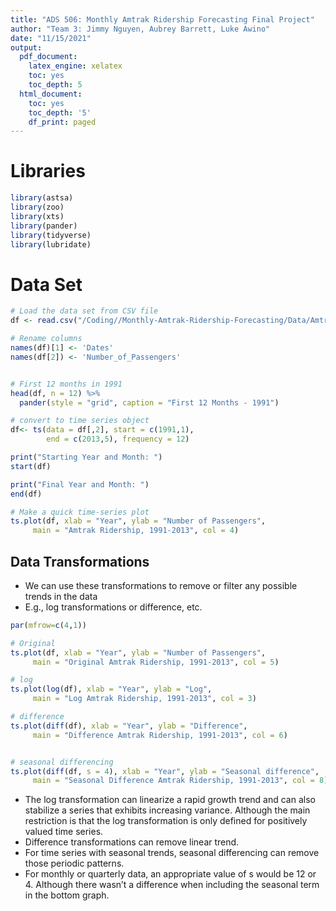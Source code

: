 ```yaml
---
title: "ADS 506: Monthly Amtrak Ridership Forecasting Final Project"
author: "Team 3: Jimmy Nguyen, Aubrey Barrett, Luke Awino"
date: "11/15/2021"
output: 
  pdf_document:
    latex_engine: xelatex
    toc: yes
    toc_depth: 5
  html_document:
    toc: yes
    toc_depth: '5'
    df_print: paged
---
```




\newpage

# Libraries

```r
library(astsa)
library(zoo)
library(xts)
library(pander)
library(tidyverse)
library(lubridate)
```


# Data Set

\textcolor{red}{\textbf{Code: }}

```r
# Load the data set from CSV file
df <- read.csv("/Coding//Monthly-Amtrak-Ridership-Forecasting/Data/Amtrak Ridership Data.csv")

# Rename columns
names(df)[1] <- 'Dates'
names(df[2]) <- 'Number_of_Passengers'


# First 12 months in 1991
head(df, n = 12) %>% 
  pander(style = "grid", caption = "First 12 Months - 1991")


```

\newpage


```r
# convert to time series object 
df<- ts(data = df[,2], start = c(1991,1), 
        end = c(2013,5), frequency = 12)

print("Starting Year and Month: ")
start(df)

print("Final Year and Month: ")
end(df)
```



```r

# Make a quick time-series plot
ts.plot(df, xlab = "Year", ylab = "Number of Passengers", 
     main = "Amtrak Ridership, 1991-2013", col = 4)

```

## Data Transformations

- We can use these transformations to remove or filter any possible trends in the data
- E.g., log transformations or difference, etc.



```r
par(mfrow=c(4,1))

# Original
ts.plot(df, xlab = "Year", ylab = "Number of Passengers", 
     main = "Original Amtrak Ridership, 1991-2013", col = 5)

# log
ts.plot(log(df), xlab = "Year", ylab = "Log", 
     main = "Log Amtrak Ridership, 1991-2013", col = 3)

# difference
ts.plot(diff(df), xlab = "Year", ylab = "Difference", 
     main = "Difference Amtrak Ridership, 1991-2013", col = 6)


# seasonal differencing 
ts.plot(diff(df, s = 4), xlab = "Year", ylab = "Seasonal difference", 
     main = "Seasonal Difference Amtrak Ridership, 1991-2013", col = 8)

```


\textcolor{red}{\textbf{Analysis: }}

- The log transformation can linearize a rapid growth trend and can also stabilize a series that exhibits increasing variance. Although the main restriction is that the log transformation is only defined for positively valued time series.
- Difference transformations can remove linear trend.
- For time series with seasonal trends, seasonal differencing can remove those periodic patterns. 
- For monthly or quarterly data, an appropriate value of s would be 12 or 4. Although there wasn't a difference when including the seasonal term in the bottom graph.

